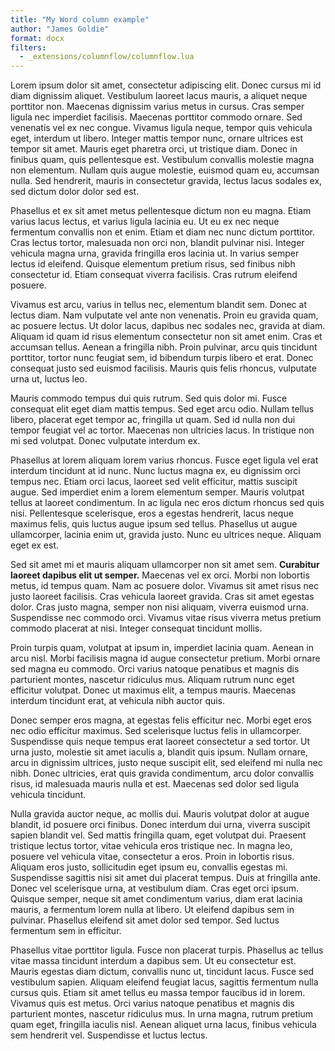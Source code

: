 ```yaml
---
title: "My Word column example"
author: "James Goldie"
format: docx
filters:
  - _extensions/columnflow/columnflow.lua
---
```


Lorem ipsum dolor sit amet, consectetur adipiscing elit. Donec cursus mi id diam dignissim aliquet. Vestibulum laoreet lacus mauris, a aliquet neque porttitor non. Maecenas dignissim varius metus in cursus. Cras semper ligula nec imperdiet facilisis. Maecenas porttitor commodo ornare. Sed venenatis vel ex nec congue. Vivamus ligula neque, tempor quis vehicula eget, interdum ut libero. Integer mattis tempor nunc, ornare ultrices est tempor sit amet. Mauris eget pharetra orci, ut tristique diam. Donec in finibus quam, quis pellentesque est. Vestibulum convallis molestie magna non elementum. Nullam quis augue molestie, euismod quam eu, accumsan nulla. Sed hendrerit, mauris in consectetur gravida, lectus lacus sodales ex, sed dictum dolor dolor sed est.

Phasellus et ex sit amet metus pellentesque dictum non eu magna. Etiam varius lacus lectus, et varius ligula lacinia eu. Ut eu ex nec neque fermentum convallis non et enim. Etiam et diam nec nunc dictum porttitor. Cras lectus tortor, malesuada non orci non, blandit pulvinar nisi. Integer vehicula magna urna, gravida fringilla eros lacinia ut. In varius semper lectus id eleifend. Quisque elementum pretium risus, sed finibus nibh consectetur id. Etiam consequat viverra facilisis. Cras rutrum eleifend posuere.

::: {.columnflow col-widths="4 2" col-sep="true"}

Vivamus est arcu, varius in tellus nec, elementum blandit sem. Donec at lectus diam. Nam vulputate vel ante non venenatis. Proin eu gravida quam, ac posuere lectus. Ut dolor lacus, dapibus nec sodales nec, gravida at diam. Aliquam id quam id risus elementum consectetur non sit amet enim. Cras et accumsan tellus. Aenean a fringilla nibh. Proin pulvinar, arcu quis tincidunt porttitor, tortor nunc feugiat sem, id bibendum turpis libero et erat. Donec consequat justo sed euismod facilisis. Mauris quis felis rhoncus, vulputate urna ut, luctus leo.

Mauris commodo tempus dui quis rutrum. Sed quis dolor mi. Fusce consequat elit eget diam mattis tempus. Sed eget arcu odio. Nullam tellus libero, placerat eget tempor ac, fringilla ut quam. Sed id nulla non dui tempor feugiat vel ac tortor. Maecenas non ultricies lacus. In tristique non mi sed volutpat. Donec vulputate interdum ex.

Phasellus at lorem aliquam lorem varius rhoncus. Fusce eget ligula vel erat interdum tincidunt at id nunc. Nunc luctus magna ex, eu dignissim orci tempus nec. Etiam orci lacus, laoreet sed velit efficitur, mattis suscipit augue. Sed imperdiet enim a lorem elementum semper. Mauris volutpat tellus at laoreet condimentum. In ac ligula nec eros dictum rhoncus sed quis nisi. Pellentesque scelerisque, eros a egestas hendrerit, lacus neque maximus felis, quis luctus augue ipsum sed tellus. Phasellus ut augue ullamcorper, lacinia enim ut, gravida justo. Nunc eu ultrices neque. Aliquam eget ex est.

Sed sit amet mi et mauris aliquam ullamcorper non sit amet sem. **Curabitur laoreet dapibus elit ut semper.** Maecenas vel ex orci. Morbi non lobortis metus, id tempus quam. Nam ac posuere dolor. Vivamus sit amet risus nec justo laoreet facilisis. Cras vehicula laoreet gravida. Cras sit amet egestas dolor. Cras justo magna, semper non nisi aliquam, viverra euismod urna. Suspendisse nec commodo orci. Vivamus vitae risus viverra metus pretium commodo placerat at nisi. Integer consequat tincidunt mollis.

:::

Proin turpis quam, volutpat at ipsum in, imperdiet lacinia quam. Aenean in arcu nisl. Morbi facilisis magna id augue consectetur pretium. Morbi ornare sed magna eu commodo. Orci varius natoque penatibus et magnis dis parturient montes, nascetur ridiculus mus. Aliquam rutrum nunc eget efficitur volutpat. Donec ut maximus elit, a tempus mauris. Maecenas interdum tincidunt erat, at vehicula nibh auctor quis.

Donec semper eros magna, at egestas felis efficitur nec. Morbi eget eros nec odio efficitur maximus. Sed scelerisque luctus felis in ullamcorper. Suspendisse quis neque tempus erat laoreet consectetur a sed tortor. Ut urna justo, molestie sit amet iaculis a, blandit quis ipsum. Nullam ornare, arcu in dignissim ultrices, justo neque suscipit elit, sed eleifend mi nulla nec nibh. Donec ultricies, erat quis gravida condimentum, arcu dolor convallis risus, id malesuada mauris nulla et est. Maecenas sed dolor sed ligula vehicula tincidunt.

::: {.columnflow col-count="3"}

Nulla gravida auctor neque, ac mollis dui. Mauris volutpat dolor at augue blandit, id posuere orci finibus. Donec interdum dui urna, viverra suscipit sapien blandit vel. Sed mattis fringilla quam, eget volutpat dui. Praesent tristique lectus tortor, vitae vehicula eros tristique nec. In magna leo, posuere vel vehicula vitae, consectetur a eros. Proin in lobortis risus. Aliquam eros justo, sollicitudin eget ipsum eu, convallis egestas mi. Suspendisse sagittis nisi sit amet dui placerat tempus. Duis at fringilla ante. Donec vel scelerisque urna, at vestibulum diam. Cras eget orci ipsum. Quisque semper, neque sit amet condimentum varius, diam erat lacinia mauris, a fermentum lorem nulla at libero. Ut eleifend dapibus sem in pulvinar. Phasellus eleifend sit amet dolor sed tempor. Sed luctus fermentum sem in efficitur.

:::

Phasellus vitae porttitor ligula. Fusce non placerat turpis. Phasellus ac tellus vitae massa tincidunt interdum a dapibus sem. Ut eu consectetur est. Mauris egestas diam dictum, convallis nunc ut, tincidunt lacus. Fusce sed vestibulum sapien. Aliquam eleifend feugiat lacus, sagittis fermentum nulla cursus quis. Etiam sit amet tellus eu massa tempor faucibus id in lorem. Vivamus quis est metus. Orci varius natoque penatibus et magnis dis parturient montes, nascetur ridiculus mus. In urna magna, rutrum pretium quam eget, fringilla iaculis nisl. Aenean aliquet urna lacus, finibus vehicula sem hendrerit vel. Suspendisse et luctus lectus.